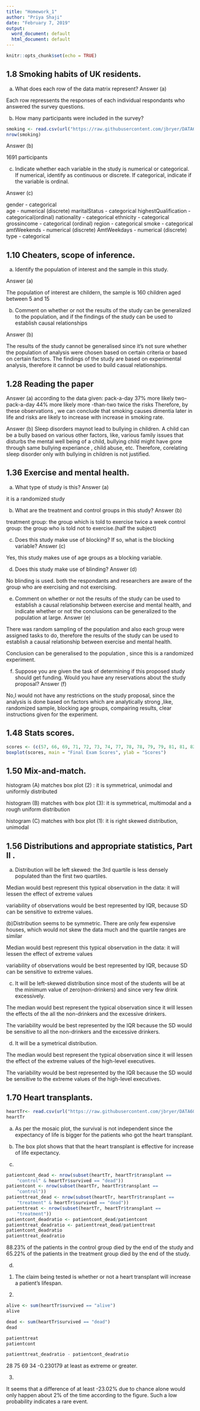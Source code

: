 ---
title: "Homework_1"
author: "Priya Shaji"
date: "February 7, 2019"
output:
  word_document: default
  html_document: default
---

```{r setup, include=FALSE}
knitr::opts_chunk$set(echo = TRUE)
```

## 1.8 Smoking habits of UK residents.
(a) What does each row of the data matrix represent?
Answer (a)

Each row repressents the responses of each individual respondants who answered the survey questions.


(b) How many participants were included in the survey?

```{r}
smoking <- read.csv(url("https://raw.githubusercontent.com/jbryer/DATA606Spring2019/master/data/os3_data/Ch%201%20Exercise%20Data/smoking.csv"), header = FALSE)
nrow(smoking)
```



Answer (b)

1691 participants


(c) Indicate whether each variable in the study is numerical or categorical. If numerical, identify
as continuous or discrete. If categorical, indicate if the variable is ordinal.


Answer (c)

gender - categorical  
age - numerical (discrete) 
maritalStatus - categorical
highestQualification - categorical(ordinal)
nationality - categorical
ethnicity - categorical
grossincome - categorical (ordinal) 
region - categorical
smoke - categorical  
amtWeekends - numerical (discrete)
AmtWeekdays - numerical (discrete)
type - categorical

## 1.10 Cheaters, scope of inference.

(a) Identify the population of interest and the sample in this study.

Answer (a)

The population of interest are childern, the sample is 160 children aged between
5 and 15

(b) Comment on whether or not the results of the study can be generalized to the population, and
if the findings of the study can be used to establish causal relationships

Answer (b)

The results of the study cannot be generalised since it's not sure whether the population of analysis were chosen based on certain criteria or based on certain factors. The findings of the study are based on experimental analysis, therefore it cannot be used to build casual relationships.

## 1.28 Reading the paper
Answer (a) 
according to the data given:
pack-a-day       37% more likely
two-pack-a-day   44% more likely
more -than-two   twice the risks
Therefore, by these observations , we can conclude that smoking causes dimentia later in life and risks are likely to increase with increase in smoking rate.

Answer (b)
Sleep disorders maynot lead to bullying in children. A child can be a bully based on various other factors, like, various family issues that disturbs the mental well being of a child, bullying child might have gone through same bullying experiance , child abuse, etc. Therefore, corelating sleep disorder only with bullying in children is not justified.

## 1.36 Exercise and mental health.

(a) What type of study is this?
Answer (a)

it is a randomized study

(b) What are the treatment and control groups in this study?
Answer (b)

treatment group: the group which is told to exercise twice a week
control group: the group who is told not to exercise.(half the subject)

(c) Does this study make use of blocking? If so, what is the blocking variable?
Answer (c)

Yes, this study makes use of age groups as a blocking variable.

(d) Does this study make use of blinding?
Answer (d)

No blinding is used. both the respondants and researchers are aware of the group who are exercising and not exercising.

(e) Comment on whether or not the results of the study can be used to establish a causal relationship between exercise and mental health, and indicate whether or not the conclusions can
be generalized to the population at large.
Answer (e)

There was random sampling of the population and also each group were assigned tasks to do, therefore  the results of the study can be used to establish a causal relationship between exercise and mental health.

Conclusion can be generalised to the population , since this is a randomized experiment.

(f) Suppose you are given the task of determining if this proposed study should get funding.
Would you have any reservations about the study proposal?
Answer (f)

No,I would not have any restrictions on the study proposal, since the analysis is done based on factors which are analytically strong ,like, randomized sample, blocking age groups, compairing results, clear instructions given for the experiment.

## 1.48 Stats scores.

```{r}
scores <- (c(57, 66, 69, 71, 72, 73, 74, 77, 78, 78, 79, 79, 81, 81, 82, 83, 83,              88, 89, 94))
boxplot(scores, main = "Final Exam Scores", ylab = "Scores")
```

## 1.50 Mix-and-match.

histogram (A) matches box plot (2) : it is symmetrical, unimodal and uniformly distributed

histogram (B) matches with box plot (3): it is symmetrical, multimodal and a rough uniform distribution

histogram (C) matches with box plot (1): it is right skewed distribution, unimodal

## 1.56 Distributions and appropriate statistics, Part II .

(a) Distribution will be left skewed: the 3rd quartile is less densely populated than the first two quartiles.

Median would best represent this typical observation in the data: it will lessen the effect of extreme values

variability of observations would be best represented by IQR, because SD can be sensitive to extreme values.

(b)Distribution seems to be symmetric. There are only few expensive houses, which would not skew the data much and the quartile ranges are similar

Median would best represent this typical observation in the data: it will lessen the effect of extreme values

variability of observations would be best represented by IQR, because SD can be sensitive to extreme values.

(c) It will be left-skewed distribution since most of the students will be at the minimum value of zero(non-drinkers) and since very few drink excessively.

The median would best represent the typical observation since it will lessen the effects of the all the non-drinkers and the excessive drinkers.

The variability would be best represented by the IQR because the SD would be sensitive to all the non-drinkers and the excessive drinkers.

(d) It will be a symetrical distribution.

The median would best represent the typical observation since it will lessen the effect of the extreme values of the high-level executives.

The variability would be best represented by the IQR because the SD would be sensitive to the extreme values of the high-level executives.

## 1.70 Heart transplants.
```{r}
heartTr<- read.csv(url("https://raw.githubusercontent.com/jbryer/DATA606Spring2019/master/data/os3_data/Ch%201%20Exercise%20Data/heart_transplant.csv"))
heartTr
```

(a) As per the mosaic plot, the survival is not independent since the expectancy of life is bigger for the patients who got the heart transplant.

(b)  The box plot shows that that the heart transplant is effective for increase of life expectancy. 

(c)

```{r}
patientcont_dead <- nrow(subset(heartTr, heartTr$transplant == 
    "control" & heartTr$survived == "dead"))
patientcont <- nrow(subset(heartTr, heartTr$transplant == 
    "control"))
patienttreat_dead <- nrow(subset(heartTr, heartTr$transplant == 
    "treatment" & heartTr$survived == "dead"))
patienttreat <- nrow(subset(heartTr, heartTr$transplant == 
    "treatment"))
patientcont_deadratio <- patientcont_dead/patientcont
patienttreat_deadratio <- patienttreat_dead/patienttreat
patientcont_deadratio
patienttreat_deadratio
```


88.23% of the patients in the control group died by the end of the study and
65.22% of the patients in the treatment group died by the end of the study.

(d)
                                                                          
1. The claim being tested is whether or not a heart transplant will increase a patient's lifespan.

2. 

```{r}
alive <- sum(heartTr$survived == "alive")
alive

dead <- sum(heartTr$survived == "dead")
dead

patienttreat
patientcont

patienttreat_deadratio - patientcont_deadratio


```

28
75
69
34
-0.230179
at least as extreme or greater.

3. 

It seems that a difference of at least -23.02% due to chance alone would only happen about 2% of the time according to the figure. Such a low probability indicates a rare event.